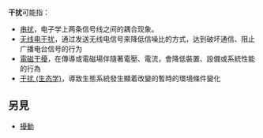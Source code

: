 '''干扰'''可能指：
* [[串扰|串扰]]，电子学上两条信号线之间的耦合现象。
* [[无线电干扰|无线电干扰]]，通过发送无线电信号来降低信噪比的方式，达到破坏通信、阻止广播电台信号的行为
* [[電磁干擾|電磁干擾]]，在傳導或電磁場伴隨著電壓、電流，會降低裝置、設備或系統性能的行為
* [[干扰_(生态学)|干扰 (生态学)]]，導致生態系統發生顯着改變的暫時的環境條件變化

==另見==
* [[擾動|擾動]]

{{disambig|cat=二字消歧义}}